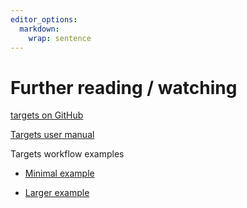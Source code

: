 ```yaml
---
editor_options: 
  markdown: 
    wrap: sentence
---
```


# Further reading / watching

[targets on GitHub](https://github.com/ropensci/targets)

[Targets user manual](https://books.ropensci.org/targets/)

Targets workflow examples

- [Minimal example](https://github.com/wlandau/targets-minimal)

- [Larger example](https://github.com/richardjtelford/neotomaTargets)
